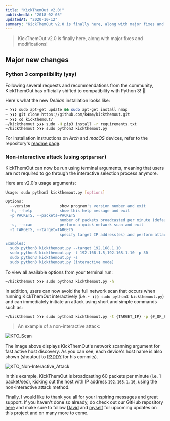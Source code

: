 ```yaml
---
title: "KickThemOut v2.0!"
publishedAt: "2018-02-05"
updatedAt: "2020-10-12"
summary: "KickThemOut v2.0 is finally here, along with major fixes and modifications!"
---
```


> KickThemOut v2.0 is finally here, along with major fixes and modifications! 

## Major new changes

### Python 3 compatibility (yay)

Following several requests and recommendations from the community, KickThemOut has officially shifted to compatibility with Python 3! 🎊

Here's what the new *Debian* installation looks like:

```bash
~ ❯❯❯ sudo apt-get update && sudo apt-get install nmap
~ ❯❯❯ git clone https://github.com/k4m4/kickthemout.git
~ ❯❯❯ cd kickthemout/
~/kickthemout ❯❯❯ sudo -H pip3 install -r requirements.txt
~/kickthemout ❯❯❯ sudo python3 kickthemout.py
```

For installation instructions on *Arch* and *macOS* devices, refer to the repository's [readme page](https://github.com/k4m4/kickthemout).

### Non-interactive attack (using `optparser`)

KickThemOut can now be run using terminal arguments, meaning that users are not required to go through the interactive selection process anymore.

Here are v2.0's usage arguments:

```bash
Usage: sudo python3 kickthemout.py [options]

Options:
  --version             show program's version number and exit
  -h, --help            show this help message and exit
  -p PACKETS, --packets=PACKETS
                        number of packets broadcasted per minute (default: 6)
  -s, --scan            perform a quick network scan and exit
  -t TARGETS, --target=TARGETS
                        specify target IP address(es) and perform attack

Examples:
  sudo python3 kickthemout.py --target 192.168.1.10 
  sudo python3 kickthemout.py -t 192.168.1.5,192.168.1.10 -p 30
  sudo python3 kickthemout.py -s
  sudo python3 kickthemout.py (interactive mode)
```

To view all available options from your terminal run:

```bash
~/kickthemout ❯❯❯ sudo python3 kickthemout.py -h
```

In addition, users can now avoid the full network scan that occurs when running KickThemOut interactively (i.e. `~ ❯❯❯ sudo python3 kickthemout.py`) and can immediately initiate an attack using short and simple commands such as:

```bash
~/kickthemout ❯❯❯ sudo python3 kickthemout.py -t {TARGET_IP} -p {#_OF_PACKETS/MIN}
```

> An example of a non-interactive attack:

![KTO_Scan](kickthemout-v2-0/kto_scan_blurred.png)

The image above displays KickThemOut's network scanning argument for fast  active host discovery. As you can see, each device's host name is also shown (shoutout to [R3DDY](https://github.com/R3DDY97) for his commits).

![KTO_Non-Interactive_Attack](kickthemout-v2-0/kto_attack_blurred.png)

In this example, KickThemOut is broadcasting 60 packets per minute (i.e. 1 packet/sec), kicking out the host with IP address `192.168.1.16`, using the non-interactive attack method.

Finally, I would like to thank you all for your inspiring messages and great support. If you haven't done so already, do check out our GitHub repository [here](https://github.com/k4m4/kickthemout) and make sure to follow [David](https://twitter.com/xdavidhu) and [myself](https://twitter.com/NikolasKAMA) for upcoming updates on this project and on  many more to come.
